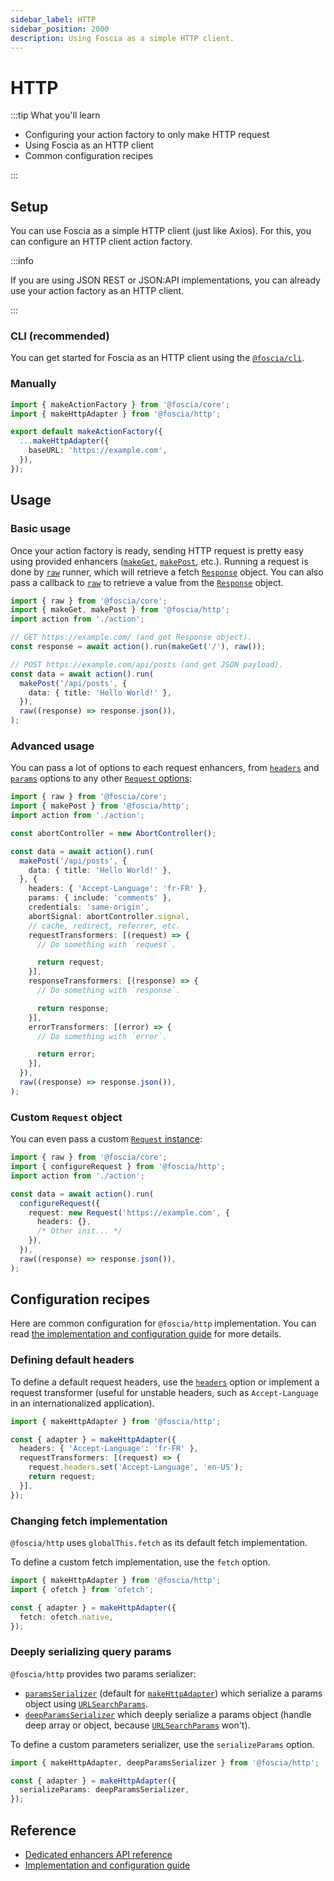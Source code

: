 ```yaml
---
sidebar_label: HTTP
sidebar_position: 2000
description: Using Foscia as a simple HTTP client.
---
```




# HTTP

:::tip What you'll learn

- Configuring your action factory to only make HTTP request
- Using Foscia as an HTTP client
- Common configuration recipes

:::

## Setup

You can use Foscia as a simple HTTP client (just like Axios). For this, you can
configure an HTTP client action factory.

:::info

If you are using JSON REST or JSON:API implementations, you can already use your
action factory as an HTTP client.

:::

### CLI (recommended)

You can get started for Foscia as an HTTP client using the
[`@foscia/cli`](/docs/digging-deeper/usages/cli).

<ShellCommand command="foscia init --usage=http" />

### Manually

```typescript title="action.ts"
import { makeActionFactory } from '@foscia/core';
import { makeHttpAdapter } from '@foscia/http';

export default makeActionFactory({
  ...makeHttpAdapter({
    baseURL: 'https://example.com',
  }),
});
```

## Usage

### Basic usage

Once your action factory is ready, sending HTTP request is pretty easy using
provided enhancers ([`makeGet`](/docs/api/@foscia/http/functions/makeGet),
[`makePost`](/docs/api/@foscia/http/functions/makePost), etc.). Running a
request is done by [`raw`](/docs/api/@foscia/core/functions/raw) runner, which
will retrieve a fetch
[`Response`](https://developer.mozilla.org/docs/Web/API/Response)
object. You can also pass a callback to
[`raw`](/docs/api/@foscia/core/functions/raw)
to retrieve a value from the
[`Response`](https://developer.mozilla.org/docs/Web/API/Response) object.

```typescript
import { raw } from '@foscia/core';
import { makeGet, makePost } from '@foscia/http';
import action from './action';

// GET https://example.com/ (and get Response object).
const response = await action().run(makeGet('/'), raw());

// POST https://example.com/api/posts (and get JSON payload).
const data = await action().run(
  makePost('/api/posts', {
    data: { title: 'Hello World!' },
  }),
  raw((response) => response.json()),
);
```

### Advanced usage

You can pass a lot of options to each request enhancers, from
[`headers`](/docs/api/@foscia/http/type-aliases/HttpRequestConfig#headers) and
[`params`](/docs/api/@foscia/http/type-aliases/HttpRequestConfig#params) options
to any other
[`Request` options](https://developer.mozilla.org/docs/Web/API/Request/Request#options):

```typescript
import { raw } from '@foscia/core';
import { makePost } from '@foscia/http';
import action from './action';

const abortController = new AbortController();

const data = await action().run(
  makePost('/api/posts', {
    data: { title: 'Hello World!' },
  }, {
    headers: { 'Accept-Language': 'fr-FR' },
    params: { include: 'comments' },
    credentials: 'same-origin',
    abortSignal: abortController.signal,
    // cache, redirect, referrer, etc.
    requestTransformers: [(request) => {
      // Do something with `request`.

      return request;
    }],
    responseTransformers: [(response) => {
      // Do something with `response`.

      return response;
    }],
    errorTransformers: [(error) => {
      // Do something with `error`.

      return error;
    }],
  }),
  raw((response) => response.json()),
);
```

### Custom `Request` object

You can even pass a custom
[`Request` instance](https://developer.mozilla.org/docs/Web/API/Request/Request):

```typescript
import { raw } from '@foscia/core';
import { configureRequest } from '@foscia/http';
import action from './action';

const data = await action().run(
  configureRequest({
    request: new Request('https://example.com', {
      headers: {},
      /* Other init... */
    }),
  }),
  raw((response) => response.json()),
);
```

## Configuration recipes

Here are common configuration for `@foscia/http` implementation. You can read
[the implementation and configuration guide](/docs/digging-deeper/implementations/http)
for more details.

### Defining default headers

To define a default request headers, use the
[`headers`](/docs/api/@foscia/http/type-aliases/HttpAdapterConfig#headers)
option or implement a request transformer (useful for unstable headers,
such as `Accept-Language` in an internationalized application).

```typescript
import { makeHttpAdapter } from '@foscia/http';

const { adapter } = makeHttpAdapter({
  headers: { 'Accept-Language': 'fr-FR' },
  requestTransformers: [(request) => {
    request.headers.set('Accept-Language', 'en-US');
    return request;
  }],
});
```

### Changing fetch implementation

`@foscia/http` uses `globalThis.fetch` as its default fetch implementation.

To define a custom fetch implementation, use the `fetch` option.

```typescript
import { makeHttpAdapter } from '@foscia/http';
import { ofetch } from 'ofetch';

const { adapter } = makeHttpAdapter({
  fetch: ofetch.native,
});
```

### Deeply serializing query params

`@foscia/http` provides two params serializer:

- [`paramsSerializer`](/docs/api/@foscia/http/functions/paramsSerializer)
  (default for [`makeHttpAdapter`](/docs/api/@foscia/http/functions/makeHttpAdapter))
  which serialize a params object using
  [`URLSearchParams`](https://developer.mozilla.org/docs/Web/API/URLSearchParams).
- [`deepParamsSerializer`](/docs/api/@foscia/http/functions/deepParamsSerializer)
  which deeply serialize a params object (handle deep array or object, because
  [`URLSearchParams`](https://developer.mozilla.org/docs/Web/API/URLSearchParams) won't).

To define a custom parameters serializer, use the `serializeParams` option.

```typescript
import { makeHttpAdapter, deepParamsSerializer } from '@foscia/http';

const { adapter } = makeHttpAdapter({
  serializeParams: deepParamsSerializer,
});
```

## Reference

- [Dedicated enhancers API reference](/docs/api/@foscia/http/#enhancers)
- [Implementation and configuration guide](/docs/digging-deeper/implementations/http)
